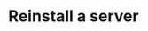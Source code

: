---
title: 'Reinstall a server'
description: "reinstalls the server.   Include --header 'Content-Type: application/json' \ in your request."
api: 'POST /api/client/servers/eff10fb1-e18b-4c3e-973e-a2c548c7b649/settings/reinstall'
accept: 'application/json'
---